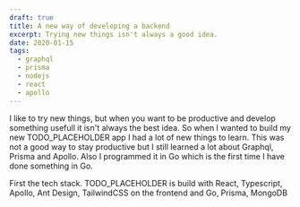 ```yaml
---
draft: true
title: A new way of developing a backend
excerpt: Trying new things isn't always a good idea.
date: 2020-01-15
tags:
  - graphql
  - prisma
  - nodejs
  - react
  - apollo
---
```


I like to try new things, but when you want to be productive and develop something usefull it isn't always the best idea. So when I wanted to build my new TODO_PLACEHOLDER app I had a lot of new things to learn. This was not a good way to stay productive but I still learned a lot about Graphql, Prisma and Apollo. Also I programmed it in Go which is the first time I have done something in Go.

First the tech stack. TODO_PLACEHOLDER is build with React, Typescript, Apollo, Ant Design, TailwindCSS on the frontend and Go, Prisma, MongoDB
